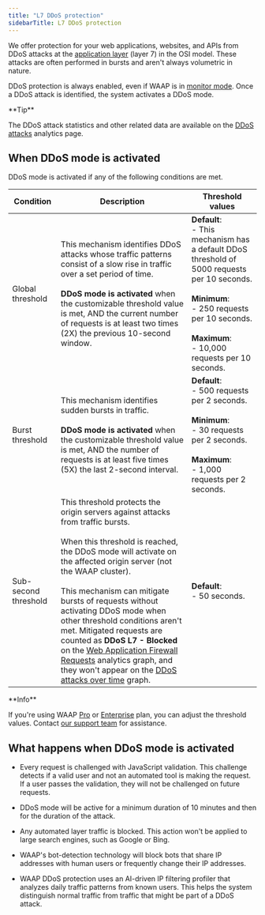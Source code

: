 ---
title: "L7 DDoS protection"
sidebarTitle: L7 DDoS protection
---

We offer protection for your web applications, websites, and APIs from DDoS attacks at the [application layer](https://en.wikipedia.org/wiki/OSI_model) (layer 7) in the OSI model. These attacks are often performed in bursts and aren't always volumetric in nature. 

DDoS protection is always enabled, even if WAAP is in [monitor mode](/waap/getting-started/waap-modes#monitor-mode). Once a DDoS attack is identified, the system activates a DDoS mode. 

<Tip>
**Tip**

The DDoS attack statistics and other related data are available on the [DDoS attacks](/waap/analytics#ddos-attacks-page) analytics page.
</Tip>

## When DDoS mode is activated

DDoS mode is activated if any of the following conditions are met. 

| Condition           | Description                                                                                                                                                                                                                                                                                                                                                                                                                                                                                                                                                             | Threshold values                                                                                                                                                                   |
|---------------------|-------------------------------------------------------------------------------------------------------------------------------------------------------------------------------------------------------------------------------------------------------------------------------------------------------------------------------------------------------------------------------------------------------------------------------------------------------------------------------------------------------------------------------------------------------------------------|-------------------------------------------------------------------------------------------------------------------------------------------------------------------------------------|
| Global threshold    | This mechanism identifies DDoS attacks whose traffic patterns consist of a slow rise in traffic over a set period of time.<br/><br/><strong>DDoS mode is activated</strong> when the customizable threshold value is met, AND the current number of requests is at least two times (2X) the previous 10-second window.                                                                                      | **Default**:<br/>- This mechanism has a default DDoS threshold of 5000 requests per 10 seconds.<br/><br/>**Minimum**:<br/>- 250 requests per 10 seconds.<br/><br/>**Maximum**:<br/>- 10,000 requests per 10 seconds. |
| Burst threshold     | This mechanism identifies sudden bursts in traffic.<br/><br/><strong>DDoS mode is activated</strong> when the customizable threshold value is met, AND the number of requests is at least five times (5X) the last 2-second interval.                                                                                                                              | **Default**:<br/>- 500 requests per 2 seconds.<br/><br/>**Minimum**:<br/>- 30 requests per 2 seconds.<br/><br/>**Maximum**:<br/>- 1,000 requests per 2 seconds.                   |
| Sub-second threshold| This threshold protects the origin servers against attacks from traffic bursts.<br/><br/>When this threshold is reached, the DDoS mode will activate on the affected origin server (not the WAAP cluster).<br/><br/>This mechanism can mitigate bursts of requests without activating DDoS mode when other threshold conditions aren't met. Mitigated requests are counted as <strong>DDoS L7 - Blocked</strong> on the [Web Application Firewall Requests](/waap/analytics#web-application-firewall-requests) analytics graph, and they won't appear on the [DDoS attacks over time](/waap/analytics#attacks-over-time) graph. | **Default**:<br/>- 50 seconds.                                                                                                                                                     |

<Info>
**Info**

If you're using WAAP [Pro](/waap/billing#pro) or [Enterprise](/waap/billing#enterprise) plan, you can adjust the threshold values. Contact [our support team](mailto:support@gcore.com) for assistance.
</Info>

## What happens when DDoS mode is activated

  * Every request is challenged with JavaScript validation. This challenge detects if a valid user and not an automated tool is making the request. If a user passes the validation, they will not be challenged on future requests. 

  * DDoS mode will be active for a minimum duration of 10 minutes and then for the duration of the attack. 

  * Any automated layer traffic is blocked. This action won't be applied to large search engines, such as Google or Bing. 

  * WAAP's bot-detection technology will block bots that share IP addresses with human users or frequently change their IP addresses. 

  * WAAP DDoS protection uses an AI-driven IP filtering profiler that analyzes daily traffic patterns from known users. This helps the system distinguish normal traffic from traffic that might be part of a DDoS attack.